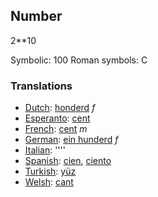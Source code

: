 ==Number==

2**10

Symbolic: 100
Roman symbols: C

===Translations===

*[[Dutch]]: [[honderd]] ''f''
*[[Esperanto]]: [[cent]]
*[[French]]: [[cent]] ''m''
*[[German]]: [[ein hunderd]] ''f''
*[[Italian]]: [[]] ''''
*[[Spanish]]: [[cien]], [[ciento]]
*[[Turkish]]: [[yüz]]
*[[Welsh]]: [[cant]]